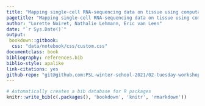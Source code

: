 ```yaml
---
title: "Mapping single-cell RNA-sequencing data on tissue using computations"
pagetitle: "Mapping single-cell RNA-sequencing data on tissue using computations"
author: "Lorette Noiret, Nathalie Lehmann, Eric van Leen"
date: "`r Sys.Date()`"
output:
 bookdown::gitbook:
  css: "data/notebook/css/custom.css"
documentclass: book
bibliography: references.bib
biblio-style: apalike
link-citations: yes
github-repo: "git@github.com:PSL-winter-school-2021/02-tuesday-workshop-rna.git"
---
```


```r
# Automatically creates a bib database for R packages
knitr::write_bib(c(.packages(), 'bookdown', 'knitr', 'rmarkdown'))
```
